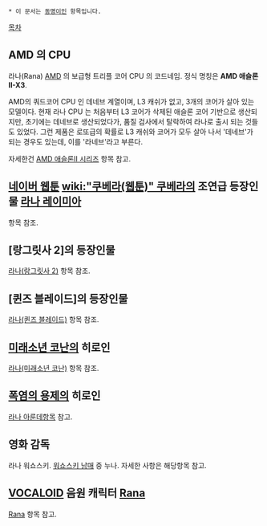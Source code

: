  * 이 문서는 [[동명이인]] 항목입니다.

[[목차]]

== AMD 의 CPU ==
라나(Rana)
[[AMD]] 의 보급형 트리플 코어 CPU 의 코드네임. 정식 명칭은 '''AMD 애슬론II-X3'''.

AMD의 쿼드코어 CPU 인 데네브 계열이며, L3 캐쉬가 없고, 3개의 코어가 살아 있는 모델이다. 현재 라나 CPU 는 처음부터 L3 코어가 삭제된 애슬론 코어 기반으로 생산되지만, 초기에는 데네브로 생산되었다가, 품질 검사에서 탈락하여 라나로 출시 되는 것들도 있었다. 그런 제품은 로또급의 확률로 L3 캐쉬와 코어가 모두 살아 나서 '데네브'가 되는 경우도 있는데, 이를 '라네브'라고 부른다.

자세한건 [[AMD 애슬론II 시리즈]] 항목 참고.

== [[네이버 웹툰]] [[wiki:"쿠베라(웹툰)" 쿠베라]]의 조연급 등장인물 [[라나 레이미아]] ==
항목 참조.

== [랑그릿사 2]의 등장인물 ==
[[라나(랑그릿사 2)]] 항목 참조.

== [퀸즈 블레이드]의 등장인물 ==
[[라나(퀸즈 블레이드)]] 항목 참조.

== [[미래소년 코난]]의 히로인 ==
[[라나(미래소년 코난)]] 항목 참조.

== [[폭염의 용제]]의 히로인 ==
[[라나 아룬데]]항목 참고.

== 영화 감독 ==
라나 워쇼스키. [[워쇼스키 남매]] 중 누나. 자세한 사항은 해당항목 참고.

== [[VOCALOID]] 음원 캐릭터 [[Rana]] ==
[[Rana]] 항목 참고.

